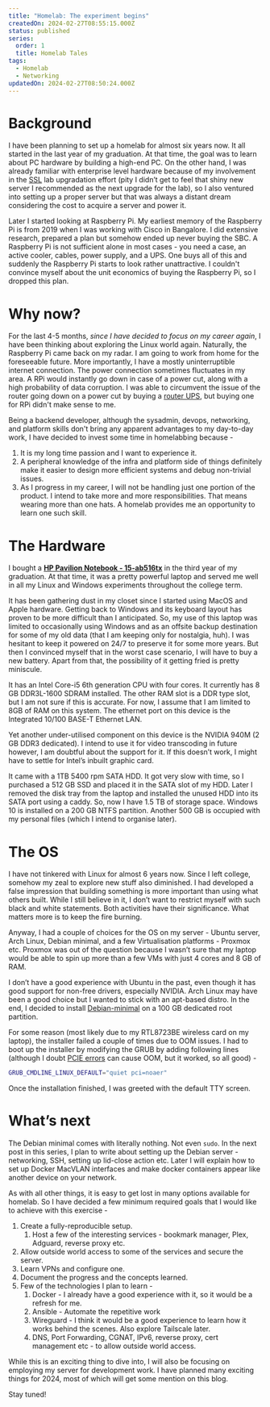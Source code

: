 ```yaml
---
title: "Homelab: The experiment begins"
createdOn: 2024-02-27T08:55:15.000Z
status: published
series:
  order: 1
  title: Homelab Tales
tags:
  - Homelab
  - Networking
updatedOn: 2024-02-27T08:50:24.000Z
---
```


# Background

I have been planning to set up a homelab for almost six years now. It all started in the last year of my graduation. At that time, the goal was to learn about PC hardware by building a high-end PC. On the other hand, I was already familiar with enterprise level hardware because of my involvement in the [SSL](https://athena.nitc.ac.in/) lab upgradation effort (pity I didn’t get to feel that shiny new server I recommended as the next upgrade for the lab), so I also ventured into setting up a proper server but that was always a distant dream considering the cost to acquire a server and power it.

Later I started looking at Raspberry Pi. My earliest memory of the Raspberry Pi is from 2019 when I was working with Cisco in Bangalore. I did extensive research, prepared a plan but somehow ended up never buying the SBC. A Raspberry Pi is not sufficient alone in most cases - you need a case, an active cooler, cables, power supply, and a UPS. One buys all of this and suddenly the Raspberry Pi starts to look rather unattractive. I couldn't convince myself about the unit economics of buying the Raspberry Pi, so I dropped this plan.

# Why now?

For the last 4-5 months, _since I have decided to focus on my career again_, I have been thinking about exploring the Linux world again. Naturally, the Raspberry Pi came back on my radar. I am going to work from home for the foreseeable future. More importantly, I have a mostly uninterruptible internet connection. The power connection sometimes fluctuates in my area. A RPi would instantly go down in case of a power cut, along with a high probability of data corruption. I was able to circumvent the issue of the router going down on a power cut by buying a [router UPS](https://cuzorlabs.com/products/router-ups-for-12v2a), but buying one for RPi didn't make sense to me.

Being a backend developer, although the sysadmin, devops, networking, and platform skills don't bring any apparent advantages to my day-to-day work, I have decided to invest some time in homelabbing because -

1. It is my long time passion and I want to experience it.
2. A peripheral knowledge of the infra and platform side of things definitely make it easier to design more efficient systems and debug non-trivial issues.
3. As I progress in my career, I will not be handling just one portion of the product. I intend to take more and more responsibilities. That means wearing more than one hats. A homelab provides me an opportunity to learn one such skill.

# The Hardware

I bought a **[HP Pavilion Notebook - 15-ab516tx](https://support.hp.com/us-en/document/c05030912)** in the third year of my graduation. At that time, it was a pretty powerful laptop and served me well in all my Linux and Windows experiments throughout the college term.

It has been gathering dust in my closet since I started using MacOS and Apple hardware. Getting back to Windows and its keyboard layout has proven to be more difficult than I anticipated. So, my use of this laptop was limited to occasionally using Windows and as an offsite backup destination for some of my old data (that I am keeping only for nostalgia, huh). I was hesitant to keep it powered on 24/7 to preserve it for some more years. But then I convinced myself that in the worst case scenario, I will have to buy a new battery. Apart from that, the possibility of it getting fried is pretty miniscule.

It has an Intel Core-i5 6th generation CPU with four cores. It currently has 8 GB DDR3L-1600 SDRAM installed. The other RAM slot is a DDR type slot, but I am not sure if this is accurate. For now, I assume that I am limited to 8GB of RAM on this system. The ethernet port on this device is the Integrated 10/100 BASE-T Ethernet LAN.

Yet another under-utilised component on this device is the NVIDIA 940M (2 GB DDR3 dedicated). I intend to use it for video transcoding in future however, I am doubtful about the support for it. If this doesn’t work, I might have to settle for Intel’s inbuilt graphic card.

It came with a 1TB 5400 rpm SATA HDD. It got very slow with time, so I purchased a 512 GB SSD and placed it in the SATA slot of my HDD. Later I removed the disk tray from the laptop and installed the unused HDD into its SATA port using a caddy. So, now I have 1.5 TB of storage space. Windows 10 is installed on a 200 GB NTFS partition. Another 500 GB is occupied with my personal files (which I intend to organise later).

# The OS

I have not tinkered with Linux for almost 6 years now. Since I left college, somehow my zeal to explore new stuff also diminished. I had developed a false impression that building something is more important than using what others built. While I still believe in it, I don’t want to restrict myself with such black and white statements. Both activities have their significance. What matters more is to keep the fire burning.

Anyway, I had a couple of choices for the OS on my server - Ubuntu server, Arch Linux, Debian minimal, and a few Virtualisation platforms - Proxmox etc. Proxmox was out of the question because I wasn’t sure that my laptop would be able to spin up more than a few VMs with just 4 cores and 8 GB of RAM.

I don’t have a good experience with Ubuntu in the past, even though it has good support for non-free drivers, especially NVIDIA. Arch Linux may have been a good choice but I wanted to stick with an apt-based distro. In the end, I decided to install [Debian-minimal](https://www.debian.org/CD/netinst/) on a 100 GB dedicated root partition.

For some reason (most likely due to my RTL8723BE wireless card on my laptop), the installer failed a couple of times due to OOM issues. I had to boot up the installer by modifying the GRUB by adding following lines (although I doubt [PCIE errors](https://askubuntu.com/questions/1190813/realtek-rtl8723be-pcie-wireless-network-adapter-is-crashing-my-ubuntu-18-04) can cause OOM, but it worked, so all good) -

```bash
GRUB_CMDLINE_LINUX_DEFAULT="quiet pci=noaer"
```

Once the installation finished, I was greeted with the default TTY screen.

# What’s next

The Debian minimal comes with literally nothing. Not even `sudo`. In the next post in this series, I plan to write about setting up the Debian server - networking, SSH, setting up lid-close action etc. Later I will explain how to set up Docker MacVLAN interfaces and make docker containers appear like another device on your network.

As with all other things, it is easy to get lost in many options available for homelab. So I have decided a few minimum required goals that I would like to achieve with this exercise -

1. Create a fully-reproducible setup.
   1. Host a few of the interesting services - bookmark manager, Plex, Adguard, reverse proxy etc.
2. Allow outside world access to some of the services and secure the server.
3. Learn VPNs and configure one.
4. Document the progress and the concepts learned.
5. Few of the technologies I plan to learn -
   1. Docker - I already have a good experience with it, so it would be a refresh for me.
   2. Ansible - Automate the repetitive work
   3. Wireguard - I think it would be a good experience to learn how it works behind the scenes. Also explore Tailscale later.
   4. DNS, Port Forwarding, CGNAT, IPv6, reverse proxy, cert management etc - to allow outside world access.

While this is an exciting thing to dive into, I will also be focusing on employing my server for development work. I have planned many exciting things for 2024, most of which will get some mention on this blog.

Stay tuned!
